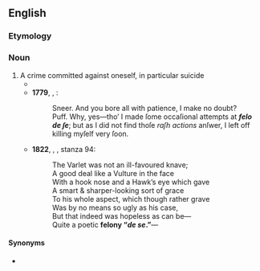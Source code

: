 {{also|felo-de-se}}
==English==

===Etymology===
{{etyl|la|en}} {{m|la|fello|felo|felon}} {{m|la|de||of}} {{m|la|se||himself}}

===Noun===
{{en-noun|-}}

# A crime committed against oneself, in particular suicide
#* {{quote-text|en|year=1776|author=Thomas Paine|title=Common Sense - Chapter 1 - Page 7-8|passage=How came the king by a power which the people are afraid to trust, and always obliged to check? Such a power could not be the gift of a wise people, neither can any power, which needs checking, be from God; yet the provision, which the constitution makes, supposes such a power to exist. But the provision is unequal to the task; the means either cannot or will not accomplish the end, and the whole affair is a '''felo de se'''; for as the greater weight will always carry up the less, and as all the wheels of a machine are put in motion by one, it only remains to know which power in the constitution has the most weight, for that will govern; and though the others, or a part of them, may clog, or, as the phrase is, check the rapidity of its motion, yet so long as they cannot stop it, their endeavors will be ineffectual; the first moving power will at last have its way, and what it wants in speed is supplied by time.}}
#* '''1779''', {{w|Richard Brinsley Sheridan}}, ''{{w|The Critic (play)|The Critic: or, A Tragedy Rehearsed}}'':
#*: Sneer. And you bore all with patience, I make no doubt?<br>Puff. Why, yes—tho’ I made ſome occaſional attempts at '''''felo de ſe'''''; but as I did not find thoſe ''raſh actions'' anſwer, I left off killing myſelf very ſoon.
#* '''1822''', {{w|Lord Byron}}, ''{{w|The Vision of Judgement}}'', stanza 94:
#*: The Varlet was not an ill-favoured knave;<br>A good deal like a Vulture in the face<br>With a hook nose and a Hawk’s eye which gave<br>A smart & sharper-looking sort of grace<br>To his whole aspect, which though rather grave<br>Was by no means so ugly as his case,<br>But that indeed was hopeless as can be—<br>Quite a poetic '''felony “''de se''.”'''—

====Synonyms====
* {{l|en|suicide}}
